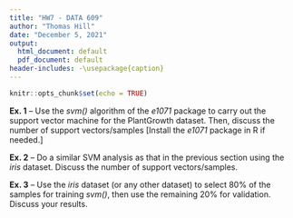 ```yaml
---
title: "HW7 - DATA 609"
author: "Thomas Hill"
date: "December 5, 2021"
output:
  html_document: default
  pdf_document: default
header-includes: -\usepackage{caption}
---
```


```r
knitr::opts_chunk$set(echo = TRUE)
```


__Ex. 1__ -- Use the _svm()_ algorithm of the _e1071_ package to carry out the support vector machine for the PlantGrowth dataset. Then, discuss the number of support vectors/samples [Install the _e1071_ package in R if needed.] 

__Ex. 2__ -- Do a similar SVM analysis as that in the previous section using the _iris_ dataset. Discuss the number of support vectors/samples. 

__Ex. 3__ -- Use the _iris_ dataset (or any other dataset) to select 80% of the samples for training _svm()_, then use the remaining 20% for validation. Discuss your results. 

 

